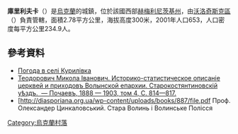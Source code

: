 {{coord|49|35|7|N|26|18|43|E|scale:100000|display=title}}

'''庫里利夫卡'''（{{lang-uk|Курилівка}}）是[[烏克蘭|烏克蘭]]的城鎮，位於該國西部[[赫梅利尼茨基州|赫梅利尼茨基州]]，由[[沃洛奇斯克區|沃洛奇斯克區]]（{{lang|uk|Волочиський район}}）負責管轄，面積2.78平方公里，海拔高度300米，2001年人口653，人口密度每平方公里234.9人。

==參考資料==
* [http://weather.in.ua/ua/hmel'nickaja/12821 Погода в селі Курилівка] {{Wayback|url=http://weather.in.ua/ua/hmel%27nickaja/12821 |date=20200811160914 }}
* [http://sk.vlasenko.net/volyn-sk-uezd/vsk0001.gif Теодорович Микола Іванович. Историко-статистическое описаніе церквей и приходовъ Волынской епархии. Старокостянтиновскій уѣздъ.  — Почаевъ, 1888 — 1903, том 4, С. 814—817.] {{Wayback|url=http://sk.vlasenko.net/volyn-sk-uezd/vsk0001.gif |date=20160305033342 }}
* [http://diasporiana.org.ua/wp-content/uploads/books/887/file.pdf {{Wayback|url=http://diasporiana.org.ua/wp-content/uploads/books/887/file.pdf |date=20210831194144 }} Проф. Олександер Цинкаловський. Стара Волинь і Волинське Полісся 

{{Ukraine-geo-stub}}
[[Category:烏克蘭村落|Category:烏克蘭村落]]